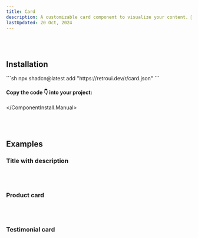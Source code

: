 ```yaml
---
title: Card
description: A customizable card component to visualize your content. 📝
lastUpdated: 20 Oct, 2024
---
```


<ComponentShowcase name="card-style-default" />
<br />
<br />



## Installation
<ComponentInstall>
  <ComponentInstall.Cli>
    ```sh
npx shadcn@latest add "https://retroui.dev/r/card.json"
    ```
  </ComponentInstall.Cli>
  <ComponentInstall.Manual>

#### Copy the code 👇 into your project:

<ComponentSource name="card" />

  </ComponentInstall.Manual>
</ComponentInstall>

<br />
<br />

## Examples

### Title with description

<ComponentShowcase name="card-style-default" />
<br />
<br />

### Product card

<ComponentShowcase name="card-style-commerce" />
<br />
<br />

### Testimonial card

<ComponentShowcase name="card-style-testimonial" />
